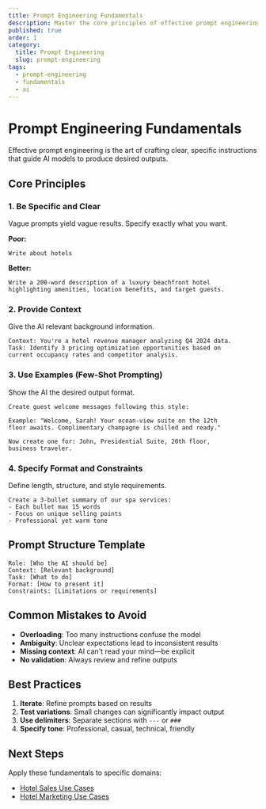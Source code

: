 ```yaml
---
title: Prompt Engineering Fundamentals
description: Master the core principles of effective prompt engineering for AI interactions
published: true
order: 1
category:
  title: Prompt Engineering
  slug: prompt-engineering
tags:
  - prompt-engineering
  - fundamentals
  - ai
---
```


# Prompt Engineering Fundamentals

Effective prompt engineering is the art of crafting clear, specific instructions that guide AI models to produce desired outputs.

## Core Principles

### 1. Be Specific and Clear

Vague prompts yield vague results. Specify exactly what you want.

**Poor:**
```text
Write about hotels
```

**Better:**
```text
Write a 200-word description of a luxury beachfront hotel
highlighting amenities, location benefits, and target guests.
```

### 2. Provide Context

Give the AI relevant background information.

```text
Context: You're a hotel revenue manager analyzing Q4 2024 data.
Task: Identify 3 pricing optimization opportunities based on
current occupancy rates and competitor analysis.
```

### 3. Use Examples (Few-Shot Prompting)

Show the AI the desired output format.

```text
Create guest welcome messages following this style:

Example: "Welcome, Sarah! Your ocean-view suite on the 12th
floor awaits. Complimentary champagne is chilled and ready."

Now create one for: John, Presidential Suite, 20th floor,
business traveler.
```

### 4. Specify Format and Constraints

Define length, structure, and style requirements.

```text
Create a 3-bullet summary of our spa services:
- Each bullet max 15 words
- Focus on unique selling points
- Professional yet warm tone
```

## Prompt Structure Template

```text
Role: [Who the AI should be]
Context: [Relevant background]
Task: [What to do]
Format: [How to present it]
Constraints: [Limitations or requirements]
```

## Common Mistakes to Avoid

- **Overloading**: Too many instructions confuse the model
- **Ambiguity**: Unclear expectations lead to inconsistent results
- **Missing context**: AI can't read your mind—be explicit
- **No validation**: Always review and refine outputs

## Best Practices

1. **Iterate**: Refine prompts based on results
2. **Test variations**: Small changes can significantly impact output
3. **Use delimiters**: Separate sections with `---` or `###`
4. **Specify tone**: Professional, casual, technical, friendly

## Next Steps

Apply these fundamentals to specific domains:
- [Hotel Sales Use Cases](/docs/prompt-engineering/use-cases/hotel-sales)
- [Hotel Marketing Use Cases](/docs/prompt-engineering/use-cases/hotel-marketing)
